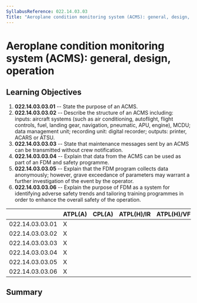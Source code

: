 ```yaml
---
SyllabusReference: 022.14.03.03
Title: "Aeroplane condition monitoring system (ACMS): general, design, operation"
---
```


# Aeroplane condition monitoring system (ACMS): general, design, operation

## Learning Objectives

1.  **022.14.03.03.01** -- State the purpose of an ACMS.
2.  **022.14.03.03.02** -- Describe the structure of an ACMS including: inputs:
    aircraft systems (such as air conditioning, autoflight, flight controls,
    fuel, landing gear, navigation, pneumatic, APU, engine), MCDU; data
    management unit; recording unit: digital recorder; outputs: printer, ACARS or
    ATSU.
3.  **022.14.03.03.03** -- State that maintenance messages sent by an ACMS can be
    transmitted without crew notification.
4.  **022.14.03.03.04** -- Explain that data from the ACMS can be used as part of
    an FDM and safety programme.
5.  **022.14.03.03.05** -- Explain that the FDM program collects data
    anonymously; however, grave exceedance of parameters may warrant a further
    investigation of the event by the operator.
6.  **022.14.03.03.06** -- Explain the purpose of FDM as a system for identifying
    adverse safety trends and tailoring training programmes in order to enhance
    the overall safety of the operation.

|                 | ATPL(A) | CPL(A) | ATPL(H)/IR | ATPL(H)/VFR | CPL(H) | IR  | CBIR(A) |
| --------------- | ------- | ------ | ---------- | ----------- | ------ | --- | ------- |
| 022.14.03.03.01 | X       |        |            |             |        |     |         |
| 022.14.03.03.02 | X       |        |            |             |        |     |         |
| 022.14.03.03.03 | X       |        |            |             |        |     |         |
| 022.14.03.03.04 | X       |        |            |             |        |     |         |
| 022.14.03.03.05 | X       |        |            |             |        |     |         |
| 022.14.03.03.06 | X       |        |            |             |        |     |         |

## Summary
